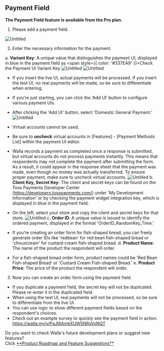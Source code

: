 
## Payment Field

<Callout type='info' emoji="⚠️">**The Payment Field feature is available from the Pro plan.**</Callout>

1. Please add a payment field.

![Untitled](https://paprikastorage.com/images/paymentField/en/1.png)

2. Enter the necessary information for the payment.

a. **Variant Key**: A unique value that distinguishes the payment UI, displayed in blue in the payment field as <span style={{ color: '#337EA9' }}>Check the Payment UI Variant Key</span>
![Untitled](https://paprikastorage.com/images/paymentField/en/2.png)
![Untitled](https://paprikastorage.com/images/paymentField/en/3.png)

 - If you insert the live UI, actual payments will be processed. If you insert the test UI, no real payments will be made, so be sure to differentiate when entering.
 - If you’re just starting, you can click the ‘Add UI’ button to configure various payment UIs.
  - After clicking the 'Add UI' button, select 'Domestic General Payment.'
![Untitled](https://paprikastorage.com/images/paymentField/en/4.png)
 - Virtual accounts cannot be used.
  - Be sure to **uncheck** virtual accounts in [Features] - [Payment Methods List] within the payment UI editor.
  - Walla records a payment as completed once a response is submitted, but virtual accounts do not process payments instantly. This means that respondents may not complete the payment after submitting the form. As a result, it could appear in the response sheet that the payment was made, even though no money was actually transferred. To ensure proper payment, make sure to uncheck virtual accounts.
![Untitled](https://paprikastorage.com/images/paymentField/en/5.png)
b. **Client Key, Secret Key**: The client and secret keys can be found on the Toss Payments Developer Center (https://developers.tosspayments.com/) under 'My Development Information' or by checking the payment widget integration key, which is displayed in blue in the payment field.

 - On the left, select your store and copy the client and secret keys for that store.
![Untitled](https://paprikastorage.com/images/paymentField/en/6.png)
c. **Order ID**: A unique value is issued to identify the ordered payment, displayed in the format 'OrderID_RandomKey_Time.'
 - If you’re creating an order form for fish-shaped bread, you can freely generate order IDs like 'redbean' for red bean fish-shaped bread or 'chouxcream' for custard cream fish-shaped bread.
d. **Product Name**: The name of the product the respondent will order.
 - For a fish-shaped bread order form, product names could be 'Red Bean Fish-shaped Bread' or 'Custard Cream Fish-shaped Bread.'
e. **Product Price**: The price of the product the respondent will order.

3. Now you can create an order form using the payment field.
 - If you duplicate a payment field, the secret key will not be duplicated. Please re-enter it in the duplicated field.
 - When using the test UI, real payments will not be processed, so be sure to differentiate from the live UI.
 - You can use logic to show different payment fields based on the respondent's choices.
 - Check out an example survey to quickly see the payment field in action. https://walla.my/v/PaJl6AmkXUW5NRsVoNQT

<Callout type='info' emoji="🔔">
    Do you want to check Walla's future development plans or suggest new features? <br/>Click <a
    href='https://app.walla.my/signin?redirectUrl=/support/featureRequest'
    target="_blank"
    rel="noopener noreferrer"
    style={{textDecoration: 'underline'}}>**Product
    Roadmap and Feature Suggestions**</a>
</Callout>